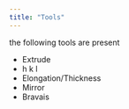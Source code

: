 ```yaml
---
title: "Tools"
---
```



the following tools are present

- Extrude
- h k l 
- Elongation/Thickness
- Mirror
- Bravais


